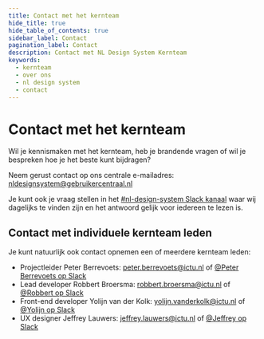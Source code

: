 ```yaml
---
title: Contact met het kernteam
hide_title: true
hide_table_of_contents: true
sidebar_label: Contact
pagination_label: Contact
description: Contact met NL Design System Kernteam
keywords:
  - kernteam
  - over ons
  - nl design system
  - contact
---
```



# Contact met het kernteam

Wil je kennismaken met het kernteam, heb je brandende vragen of wil je bespreken hoe je het beste kunt bijdragen?

Neem gerust contact op ons centrale e-mailadres: [nldesignsystem@gebruikercentraal.nl](mailto:nldesignsystem@gebruikercentraal.nl)

Je kunt ook je vraag stellen in het [#nl-design-system Slack kanaal](https://praatmee.codefor.nl) waar wij dagelijks te vinden zijn en het antwoord gelijk voor iedereen te lezen is.

## Contact met individuele kernteam leden

Je kunt natuurlijk ook contact opnemen een of meerdere kernteam leden:

- Projectleider Peter Berrevoets: [peter.berrevoets@ictu.nl](mailto:peter.berrevoets@ictu.nl) of [@Peter Berrevoets op Slack](https://praatmee.codefor.nl)
- Lead developer Robbert Broersma: [robbert.broersma@ictu.nl](mailto:robbert.broersma@ictu.nl) of [@Robbert op Slack](https://praatmee.codefor.nl)
- Front-end developer Yolijn van der Kolk: [yolijn.vanderkolk@ictu.nl](mailto:yolijn.vanderkolk@ictu.nl) of [@Yolijn op Slack](https://praatmee.codefor.nl)
- UX designer Jeffrey Lauwers: [jeffrey.lauwers@ictu.nl](mailto:jeffrey.lauwers@ictu.nl) of [@Jeffrey op Slack](https://praatmee.codefor.nl)

<CoreTeam />

